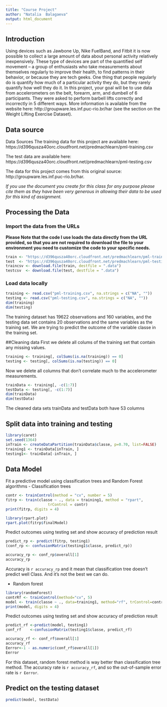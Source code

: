 ---
title: "Course Project"
author: "Natalia  Balagaeva"
output: html_document
---
## Introduction
Using devices such as Jawbone Up, Nike FuelBand, and Fitbit it is now possible to collect a large amount of data about personal activity relatively inexpensively. These type of devices are part of the quantified self movement – a group of enthusiasts who take measurements about themselves regularly to improve their health, to find patterns in their behavior, or because they are tech geeks. One thing that people regularly do is quantify how much of a particular activity they do, but they rarely quantify how well they do it. In this project, your goal will be to use data from accelerometers on the belt, forearm, arm, and dumbell of 6 participants. They were asked to perform barbell lifts correctly and incorrectly in 5 different ways. More information is available from the website here: http://groupware.les.inf.puc-rio.br/har (see the section on the Weight Lifting Exercise Dataset).

## Data source
Data Sources The training data for this project are available here:
https://d396qusza40orc.cloudfront.net/predmachlearn/pml-training.csv

The test data are available here:
https://d396qusza40orc.cloudfront.net/predmachlearn/pml-testing.csv

The data for this project comes from this original source: http://groupware.les.inf.puc-rio.br/har. 

*If you use the document you create for this class for any purpose please cite them as they have been very generous in allowing their data to be used for this kind of assignment.*

## Processing the Data
### Import the data from the URLs
**Please Note that the code I use loads the data directly from the URL provided, so that you are not required to download the file to your environment you need to customize the code to your specific needs.**

```{r}
train <- "https://d396qusza40orc.cloudfront.net/predmachlearn/pml-training.csv"
test  <- "https://d396qusza40orc.cloudfront.net/predmachlearn/pml-testing.csv"
traincsv <- download.file(train, destfile = ".data")
testcsv  <- download.file(test, destfile = ".data") 
```
### Load data locally
```{r}
training <- read.csv("pml-training.csv", na.strings = c("NA", ""))
testing <- read.csv("pml-testing.csv", na.strings = c("NA", ""))
dim(training)
dim(testing)
```

The training dataset has 19622 observations and 160 variables, and the testing data set contains 20 observations and the same variables as the training set. We are trying to predict the outcome of the variable classe in the training set.

##Cleaning data
First we delete all colums of the training set that contain any missing values.
```{r}
training <- training[, colSums(is.na(training)) == 0]
testing <- testing[, colSums(is.na(testing)) == 0]
```
Now we delete all columns that don't correlate much to the accelerometer measurements.
```{r}
trainData <- training[, -c(1:7)]
testData <- testing[, -c(1:7)]
dim(trainData)
dim(testData)
```
The cleaned data sets trainData and  testData both have 53 columns

## Split data into training and testing
```{r}
library(caret)
set.seed(1364)
inTrain <- createDataPartition(trainData$classe, p=0.70, list=FALSE)
training1 <- trainData[inTrain, ]
testing1<- trainData[-inTrain, ]
```
## Data Model
Fit a predictive model using classification trees and  Random Forest algorithms
 - Classification trees 
```{r}    
contr <- trainControl(method = "cv", number = 5)
fitrp <- train(classe ~ ., data = training1, method = "rpart", 
                   trControl = contr)
print(fitrp, digits = 4)
```
```{r}
library(rpart.plot)
rpart.plot(fitrp$finalModel)
```



Predict outcomes using testing set and show accuracy of prediction result
```{r echo=FALSE}
predict_rp <- predict(fitrp, testing1)
(conf_rp <- confusionMatrix(testing1$classe, predict_rp))
```
```{r}
accuracy_rp <- conf_rp$overall[1]
accuracy_rp
```
Accuracy is `r accuracy_rp` and it mean that classification tree doesn't predict well Class. And it's not the best we can do.

- Random forest
```{r echo=FALSE}
library(randomForest)
contrRf <- trainControl(method="cv", 5)
model <- train(classe ~ ., data=training1, method="rf", trControl=contrRf)
print(model, digits = 4)
```
Predict outcomes using testing set and show accuracy of prediction result
```{r echo=FALSE}
predict_rf <-predict(model, testing1)
conf_rf    <-confusionMatrix(testing1$classe, predict_rf)
```
```{r}
accuracy_rf <- conf_rf$overall[1]
accuracy_rf
Eerror<-1 - as.numeric(conf_rf$overall[1])
Eerror
```
For this dataset, random forest method is way better than classification tree method. The accuracy rate is `r accuracy_rf`, and so the out-of-sample error rate is `r Eerror`. 

## Predict on the testing dataset
```{r}
predict(model, testData)
```